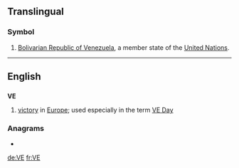 {{also|Appendix:Variations of "ve"}}
==Translingual==

===Symbol===
{{infl|mul|symbol}}
# [[Bolivarian Republic of Venezuela]], a member state of the [[United Nations]].


----
==English==
==={{initialism}}===
'''VE'''
# [[victory]] in [[Europe]]; used especially in the term [[VE Day]]

===Anagrams===
* {{alphagram|[[eV#English|eV]]}} 


[[de:VE]]
[[fr:VE]]